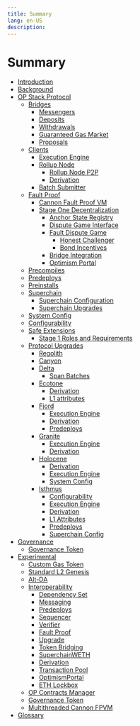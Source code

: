 ```yaml
---
title: Summary
lang: en-US
description: 
---
```


<!-- DOCTOC SKIP -->

# Summary

- [Introduction](./root.md)
- [Background](./background.md)
- [OP Stack Protocol](./protocol/overview.md)
  - [Bridges](./protocol/bridges.md)
    - [Messengers](./protocol/messengers.md)
    - [Deposits](./protocol/deposits.md)
    - [Withdrawals](./protocol/withdrawals.md)
    - [Guaranteed Gas Market](./protocol/guaranteed-gas-market.md)
    - [Proposals](./protocol/proposals.md)
  - [Clients]()
    - [Execution Engine](./protocol/exec-engine.md)
    - [Rollup Node](./protocol/rollup-node.md)
      - [Rollup Node P2P](./protocol/rollup-node-p2p.md)
      - [Derivation](./protocol/derivation.md)
    - [Batch Submitter](./protocol/batcher.md)
  - [Fault Proof](fault-proof/index.md)
    - [Cannon Fault Proof VM](fault-proof/cannon-fault-proof-vm.md)
    - [Stage One Decentralization](fault-proof/stage-one/index.md)
      - [Anchor State Registry](fault-proof/stage-one/anchor-state-registry.md)
      - [Dispute Game Interface](fault-proof/stage-one/dispute-game-interface.md)
      - [Fault Dispute Game](fault-proof/stage-one/fault-dispute-game.md)
        - [Honest Challenger](fault-proof/stage-one/honest-challenger-fdg.md)
        - [Bond Incentives](fault-proof/stage-one/bond-incentives.md)
      - [Bridge Integration](fault-proof/stage-one/bridge-integration.md)
      - [Optimism Portal](fault-proof/stage-one/optimism-portal.md)
  - [Precompiles](./protocol/precompiles.md)
  - [Predeploys](./protocol/predeploys.md)
  - [Preinstalls](./protocol/preinstalls.md)
  - [Superchain]()
    - [Superchain Configuration](./protocol/superchain-config.md)
    - [Superchain Upgrades](./protocol/superchain-upgrades.md)
  - [System Config](./protocol/system-config.md)
  - [Configurability](./protocol/configurability.md)
  - [Safe Extensions](./protocol/safe-extensions.md)
    - [Stage 1 Roles and Requirements](./protocol/stage-1.md)
  - [Protocol Upgrades]()
    - [Regolith](./protocol/regolith/overview.md)
    - [Canyon](./protocol/canyon/overview.md)
    - [Delta](./protocol/delta/overview.md)
      - [Span Batches](./protocol/delta/span-batches.md)
    - [Ecotone](./protocol/ecotone/overview.md)
      - [Derivation](./protocol/ecotone/derivation.md)
      - [L1 attributes](./protocol/ecotone/l1-attributes.md)
    - [Fjord](./protocol/fjord/overview.md)
      - [Execution Engine](./protocol/fjord/exec-engine.md)
      - [Derivation](./protocol/fjord/derivation.md)
      - [Predeploys](./protocol/fjord/predeploys.md)
    - [Granite](./protocol/granite/overview.md)
      - [Execution Engine](./protocol/granite/exec-engine.md)
      - [Derivation](./protocol/granite/derivation.md)
    - [Holocene](./protocol/holocene/overview.md)
      - [Derivation](./protocol/holocene/derivation.md)
      - [Execution Engine](./protocol/holocene/exec-engine.md)
      - [System Config](./protocol/holocene/system-config.md)
    - [Isthmus](./protocol/isthmus/overview.md)
      - [Configurability](./protocol/isthmus/configurability.md)
      - [Execution Engine](./protocol/isthmus/exec-engine.md)
      - [Derivation](./protocol/isthmus/derivation.md)
      - [L1 Attributes](./protocol/isthmus/l1-attributes.md)
      - [Predeploys](./protocol/isthmus/predeploys.md)
      - [Superchain Config](./protocol/isthmus/superchain-config.md)
- [Governance]()
  - [Governance Token](./governance/gov-token.md)
- [Experimental]()
  - [Custom Gas Token](./experimental/custom-gas-token.md)
  - [Standard L2 Genesis](./experimental/standard-l2-genesis.md)
  - [Alt-DA](./experimental/alt-da.md)
  - [Interoperability](./interop/overview.md)
    - [Dependency Set](./interop/dependency-set.md)
    - [Messaging](./interop/messaging.md)
    - [Predeploys](./interop/predeploys.md)
    - [Sequencer](./interop/sequencer.md)
    - [Verifier](./interop/verifier.md)
    - [Fault Proof](./interop/fault-proof.md)
    - [Upgrade](./interop/upgrade.md)
    - [Token Bridging](./interop/token-bridging.md)
    - [SuperchainWETH](./interop/superchain-weth.md)
    - [Derivation](./interop/derivation.md)
    - [Transaction Pool](./interop/tx-pool.md)
    - [OptimismPortal](./interop/optimism-portal.md)
    - [ETH Lockbox](./interop/eth-lockbox.md)
  - [OP Contracts Manager](./experimental/op-contracts-manager.md)
  - [Governance Token](./experimental/gov-token.md)
  - [Multithreaded Cannon FPVM](./experimental/cannon-fault-proof-vm-mt.md)
- [Glossary](./glossary.md)
